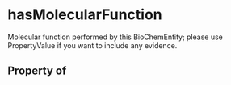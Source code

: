 # hasMolecularFunction

Molecular function performed by this BioChemEntity; please use PropertyValue if you want to include any evidence.

## Property of



